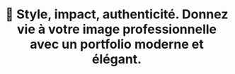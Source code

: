 ---
title: "💼 Style, impact, authenticité. 
Donnez vie à votre image professionnelle avec un portfolio moderne et élégant."
publishedAt: "2024-04-08"
images:
  - "iframe:https://themewagon.github.io/mona/"
---